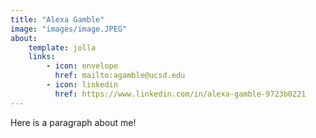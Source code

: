 ```yaml
---
title: "Alexa Gamble"
image: "images/image.JPEG"
about: 
    template: jolla
    links:
        - icon: envelope
          href: mailto:agamble@ucsd.edu
        - icon: linkedin
          href: https://www.linkedin.com/in/alexa-gamble-9723b0221
---
```


Here is a paragraph about me!
